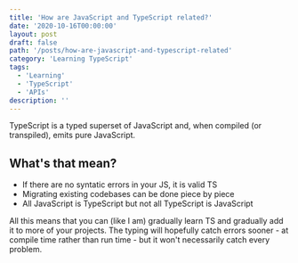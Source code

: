 ```yaml
---
title: 'How are JavaScript and TypeScript related?'
date: '2020-10-16T00:00:00'
layout: post
draft: false
path: '/posts/how-are-javascript-and-typescript-related'
category: 'Learning TypeScript'
tags:
  - 'Learning'
  - 'TypeScript'
  - 'APIs'
description: ''
---
```


TypeScript is a typed superset of JavaScript and, when compiled (or transpiled), emits pure JavaScript.

## What's that mean?

- If there are no syntatic errors in your JS, it is valid TS
- Migrating existing codebases can be done piece by piece
- All JavaScript is TypeScript but not all TypeScript is JavaScript

All this means that you can (like I am) gradually learn TS and gradually add it to more of your projects. The typing will hopefully catch errors sooner - at compile time rather than run time - but it won't necessarily catch every problem.
